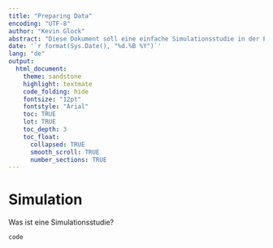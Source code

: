 ```yaml
---
title: "Preparing Data"
encoding: "UTF-8"
author: "Kevin Glock"
abstract: "Diese Dokument soll eine einfache Simulationsstudie in der Programmierumgebung R bieten und einige wichtige Funktionsweisen erläutern. Im späteren Verlauf werden zudem komplexere Simulationen im Kontext von MCMC (Marcov Chain Monte Carlo Methoden) und Bayesianischer Statistik präsentiert."
date: '`r format(Sys.Date(), "%d.%B %Y")`'
lang: "de"
output:
  html_document:
    theme: sandstone
    highlight: textmate
    code_folding: hide
    fontsize: "12pt"
    fontstyle: "Arial"
    toc: TRUE
    lot: TRUE
    toc_depth: 3
    toc_float:
      collapsed: TRUE
      smooth_scroll: TRUE
      number_sections: TRUE
---
```


# Simulation

Was ist eine Simulationsstudie?


```R
code
```